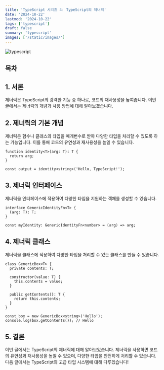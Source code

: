 ```yaml
---
title: 'TypeScript 시리즈 4: TypeScript의 제너릭'
date: '2024-10-22'
lastmod: '2024-10-22'
tags: ['typescript']
draft: false
summary: 'typescript'
images: ['/static/images/']
---
```


![typescript](/static/images/typescriptlogo.png)

## 목차
  <TOCInline toc={props.toc} exclude="Introduction" />
  
## 1. 서론
제너릭은 TypeScript의 강력한 기능 중 하나로, 코드의 재사용성을 높여줍니다. 이번 글에서는 제너릭의 개념과 사용 방법에 대해 알아보겠습니다.

## 2. 제너릭의 기본 개념
제너릭은 함수나 클래스의 타입을 매개변수로 받아 다양한 타입을 처리할 수 있도록 하는 기능입니다. 이를 통해 코드의 유연성과 재사용성을 높일 수 있습니다.
```
function identity<T>(arg: T): T {
  return arg;
}

const output = identity<string>('Hello, TypeScript!');
```

## 3. 제너릭 인터페이스
제너릭을 인터페이스에 적용하여 다양한 타입을 지원하는 객체를 생성할 수 있습니다.
```
interface GenericIdentityFn<T> {
  (arg: T): T;
}

const myIdentity: GenericIdentityFn<number> = (arg) => arg;
```

## 4. 제너릭 클래스
제너릭을 클래스에 적용하여 다양한 타입을 처리할 수 있는 클래스를 만들 수 있습니다.
```
class GenericBox<T> {
  private contents: T;

  constructor(value: T) {
    this.contents = value;
  }

  public getContents(): T {
    return this.contents;
  }
}

const box = new GenericBox<string>('Hello');
console.log(box.getContents()); // Hello
```

## 5. 결론
이번 글에서는 TypeScript의 제너릭에 대해 알아보았습니다. 제너릭을 사용하면 코드의 유연성과 재사용성을 높일 수 있으며, 다양한 타입을 안전하게 처리할 수 있습니다. 다음 글에서는 TypeScript의 고급 타입 시스템에 대해 다루겠습니다!
